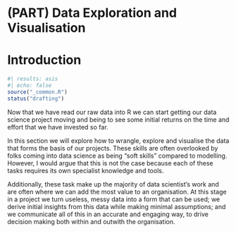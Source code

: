 # (PART) Data Exploration and Visualisation

# Introduction {#edav-introduction .unnumbered}

```r
#| results: asis
#| echo: false
source("_common.R")
status("drafting")
```


Now that we have read our raw data into R we can start getting our data science project moving and being to see some initial returns on the time and effort that we have invested so far. 

In this section we will explore how to wrangle, explore and visualise the data that forms the basis of our projects. These skills are often overlooked by folks coming into data science as being "soft skills" compared to modelling. However, I would argue that this is not the case because each of these tasks requires its own specialist knowledge and tools.

Additionally, these task make up the majority of data scientist's work and are often where we can add the most value to an organisation. At this stage in a project we turn useless, messy data into a form that can be used; we derive initial insights from this data while making minimal assumptions; and we communicate all of this in an accurate and engaging way, to drive decision making both within and outwith the organisation.
